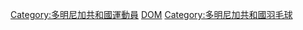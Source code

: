 [[Category:多明尼加共和國運動員|Category:多明尼加共和國運動員]]
[[Category:各國羽毛球運動員|DOM]]
[[Category:多明尼加共和國羽毛球|Category:多明尼加共和國羽毛球]]
